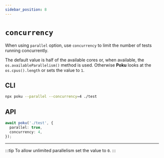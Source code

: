 ```yaml
---
sidebar_position: 8
---
```


# `concurrency`

When using `parallel` option, use `concurrency` to limit the number of tests running concurrently.

The default value is half of the available cores or, when available, the `os.availableParallelism()` method is used. Otherwise **Poku** looks at the `os.cpus().length` or sets the value to `1`.

## CLI

```bash
npx poku --parallel --concurrency=4 ./test
```

## API

```ts
await poku('./test', {
  parallel: true,
  concurrency: 4,
});
```

<hr />

:::tip
To allow unlimited parallelism set the value to `0`.
:::
